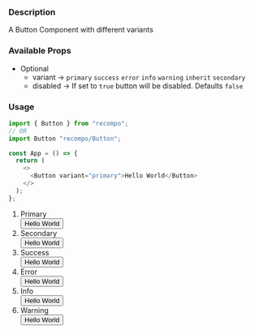 
### Description

A Button Component with different variants

### Available Props

- Optional
  - variant &rarr; `primary` `success` `error` `info` `warning` `inherit` `secondary`
  - disabled &rarr; If set to `true` button will be disabled. Defaults `false`

### Usage

```js
import { Button } from "recompo";
// OR
import Button "recompo/Button";

const App = () => {
  return (
    <>
      <Button variant="primary">Hello World</Button>
    </>
  );
};
```

1. Primary
   <br />
   <Button variant="primary">Hello World</Button>
2. Secondary
   <br />
   <Button variant="secondary">Hello World</Button>
3. Success
   <br />
   <Button variant="success">Hello World</Button>
4. Error
   <br />
   <Button variant="error">Hello World</Button>
5. Info
   <br />
   <Button variant="info">Hello World</Button>
6. Warning
   <br />
   <Button variant="warning">Hello World</Button>
